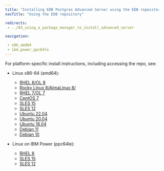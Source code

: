 ```yaml
---
title: "Installing EDB Postgres Advanced Server using the EDB repository"
navTitle: "Using the EDB repository"

redirects:
 - ../03_using_a_package_manager_to_install_advanced_server

navigation:

 - x86_amd64
 - ibm_power_ppc64le
---
```



For platform-specific install instructions, including accessing the repo, see:

- Linux x86-64 (amd64):        
    - [RHEL 8/OL 8](x86_amd64/epas_rhel8_x86)
    - [Rocky Linux 8/AlmaLinux 8/](x86_amd64/epas_other_linux8_x86)
    - [RHEL 7/OL 7](x86_amd64/epas_rhel7_x86)
    - [CentOS 7](x86_amd64/epas_centos7_x86)
    - [SLES 15](x86_amd64/epas_sles15_x86)
    - [SLES 12](x86_amd64/epas_sles12_x86)
    - [Ubuntu 22.04](x86_amd64/epas_ubuntu22_x86)
    - [Ubuntu 20.04](x86_amd64/epas_ubuntu20_x86)
    - [Ubuntu 18.04](x86_amd64/epas_ubuntu18_x86)
    - [Debian 11](x86_amd64/epas_deb11_x86)
    - [Debian 10](x86_amd64/epas_deb10_x86)


- Linux on IBM Power (ppc64le):        
    - [RHEL 8](ibm_power_ppc64le/epas_rhel8_ppcle)
    - [SLES 15](ibm_power_ppc64le/epas_sles15_ppcle)
    - [SLES 12](ibm_power_ppc64le/epas_sles12_ppcle)